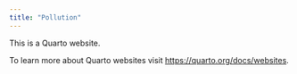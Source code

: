 ```yaml
---
title: "Pollution"
---
```


This is a Quarto website.

To learn more about Quarto websites visit <https://quarto.org/docs/websites>.
